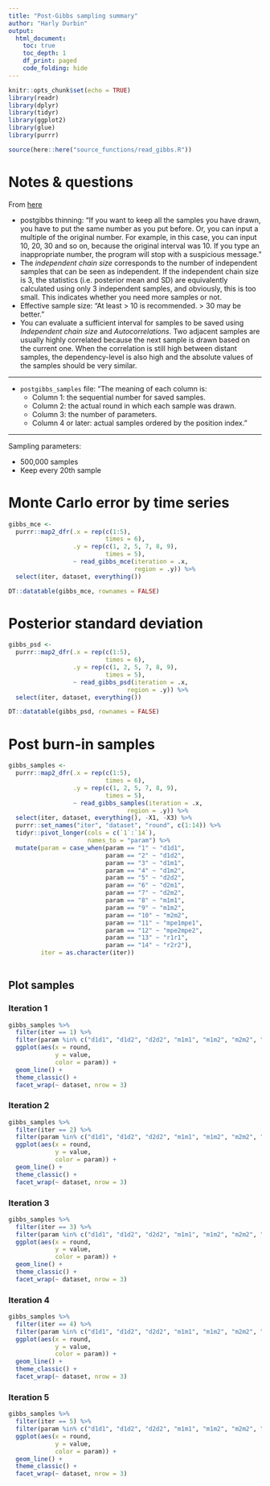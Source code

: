 ---
title: "Post-Gibbs sampling summary"
author: "Harly Durbin"
output:
  html_document:
    toc: true
    toc_depth: 1
    df_print: paged
    code_folding: hide
---

```{r setup, include=FALSE}
knitr::opts_chunk$set(echo = TRUE)
library(readr)
library(dplyr)
library(tidyr)
library(ggplot2)
library(glue)
library(purrr)

source(here::here("source_functions/read_gibbs.R"))
```

# Notes & questions

From [here](https://masuday.github.io/blupf90_tutorial/vc_gs.html#generated-files)

* postgibbs thinning: "If you want to keep all the samples you have drawn, you have to put the same number as you put before. Or, you can input a multiple of the original number. For example, in this case, you can input 10, 20, 30 and so on, because the original interval was 10. If you type an inappropriate number, the program will stop with a suspicious message."
* The *independent chain size* corresponds to the number of independent samples that can be seen as independent. If the independent chain size is 3, the statistics (i.e. posterior mean and SD) are equivalently calculated using only 3 independent samples, and obviously, this is too small. This indicates whether you need more samples or not.
* Effective sample size: "At least > 10 is recommended. > 30 may be better."
* You can evaluate a sufficient interval for samples to be saved using *Independent chain size* and *Autocorrelations*. Two adjacent samples are usually highly correlated because the next sample is drawn based on the current one. When the correlation is still high between distant samples, the dependency-level is also high and the absolute values of the samples should be very similar.

---

* `postgibbs_samples` file: "The meaning of each column is:
    + Column 1: the sequential number for saved samples.
    + Column 2: the actual round in which each sample was drawn.
    + Column 3: the number of parameters.
    + Column 4 or later: actual samples ordered by the position index."

---

Sampling parameters:

* 500,000 samples
* Keep every 20th sample

# Monte Carlo error by time series 

```{r, message= FALSE, warning=FALSE}
gibbs_mce <-
  purrr::map2_dfr(.x = rep(c(1:5), 
                           times = 6),
                  .y = rep(c(1, 2, 5, 7, 8, 9),
                           times = 5),
                  ~ read_gibbs_mce(iteration = .x,
                                   region = .y)) %>% 
  select(iter, dataset, everything())
```

```{r, echo=FALSE}
DT::datatable(gibbs_mce, rownames = FALSE)
```

# Posterior standard deviation

```{r, message= FALSE, warning=FALSE}
gibbs_psd <-
  purrr::map2_dfr(.x = rep(c(1:5), 
                           times = 6),
                  .y = rep(c(1, 2, 5, 7, 8, 9),
                           times = 5),
                  ~ read_gibbs_psd(iteration = .x,
                                 region = .y)) %>% 
  select(iter, dataset, everything())

```

```{r, echo=FALSE}
DT::datatable(gibbs_psd, rownames = FALSE)
```

# Post burn-in samples

```{r, message= FALSE, warning=FALSE}
gibbs_samples <-
  purrr::map2_dfr(.x = rep(c(1:5), 
                           times = 6),
                  .y = rep(c(1, 2, 5, 7, 8, 9),
                           times = 5),
                  ~ read_gibbs_samples(iteration = .x,
                                 region = .y)) %>% 
  select(iter, dataset, everything(), -X1, -X3) %>% 
  purrr::set_names("iter", "dataset", "round", c(1:14)) %>% 
  tidyr::pivot_longer(cols = c(`1`:`14`),
                      names_to = "param") %>% 
  mutate(param = case_when(param == "1" ~ "d1d1",
                           param == "2" ~ "d1d2",
                           param == "3" ~ "d1m1",
                           param == "4" ~ "d1m2",
                           param == "5" ~ "d2d2",
                           param == "6" ~ "d2m1",
                           param == "7" ~ "d2m2",
                           param == "8" ~ "m1m1",
                           param == "9" ~ "m1m2",
                           param == "10" ~ "m2m2",
                           param == "11" ~ "mpe1mpe1",
                           param == "12" ~ "mpe2mpe2",
                           param == "13" ~ "r1r1",
                           param == "14" ~ "r2r2"),
         iter = as.character(iter))
  
``` 

## Plot samples {.tabset}

### Iteration 1

```{r, fig.width=12, fig.height=10}
gibbs_samples %>% 
  filter(iter == 1) %>% 
  filter(param %in% c("d1d1", "d1d2", "d2d2", "m1m1", "m1m2", "m2m2", "mpe1mpe1", "mpe2mpe2")) %>% 
  ggplot(aes(x = round,
             y = value,
             color = param)) +
  geom_line() +
  theme_classic() +
  facet_wrap(~ dataset, nrow = 3)

```

### Iteration 2

```{r, fig.width=12, fig.height=10}
gibbs_samples %>% 
  filter(iter == 2) %>% 
  filter(param %in% c("d1d1", "d1d2", "d2d2", "m1m1", "m1m2", "m2m2", "mpe1mpe1", "mpe2mpe2")) %>% 
  ggplot(aes(x = round,
             y = value,
             color = param)) +
  geom_line() +
  theme_classic() +
  facet_wrap(~ dataset, nrow = 3)

```

### Iteration 3

```{r, fig.width=12, fig.height=10}
gibbs_samples %>% 
  filter(iter == 3) %>% 
  filter(param %in% c("d1d1", "d1d2", "d2d2", "m1m1", "m1m2", "m2m2", "mpe1mpe1", "mpe2mpe2")) %>% 
  ggplot(aes(x = round,
             y = value,
             color = param)) +
  geom_line() +
  theme_classic() +
  facet_wrap(~ dataset, nrow = 3)

```

### Iteration 4

```{r, fig.width=12, fig.height=10}
gibbs_samples %>% 
  filter(iter == 4) %>% 
  filter(param %in% c("d1d1", "d1d2", "d2d2", "m1m1", "m1m2", "m2m2", "mpe1mpe1", "mpe2mpe2")) %>% 
  ggplot(aes(x = round,
             y = value,
             color = param)) +
  geom_line() +
  theme_classic() +
  facet_wrap(~ dataset, nrow = 3)

```


### Iteration 5

```{r, fig.width=12, fig.height=10}
gibbs_samples %>% 
  filter(iter == 5) %>% 
  filter(param %in% c("d1d1", "d1d2", "d2d2", "m1m1", "m1m2", "m2m2", "mpe1mpe1", "mpe2mpe2")) %>% 
  ggplot(aes(x = round,
             y = value,
             color = param)) +
  geom_line() +
  theme_classic() +
  facet_wrap(~ dataset, nrow = 3)

```

